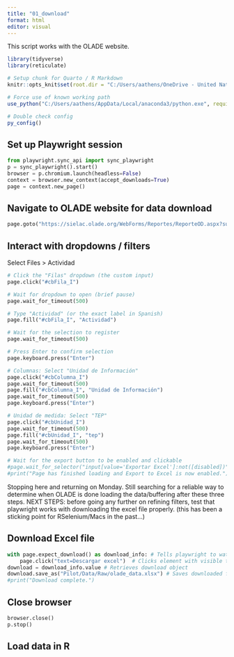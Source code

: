 ```yaml
---
title: "01_download"
format: html
editor: visual
---
```


This script works with the OLADE website.

```r
library(tidyverse)
library(reticulate)

# Setup chunk for Quarto / R Markdown
knitr::opts_knit$set(root.dir = "C:/Users/aathens/OneDrive - United Nations/Documentos/CEPALSTAT Data Process/cepalstat-data-upload")

# Force use of known working path
use_python("C:/Users/aathens/AppData/Local/anaconda3/python.exe", required = TRUE)

# Double check config
py_config()
```


## Set up Playwright session
```python
from playwright.sync_api import sync_playwright
p = sync_playwright().start()
browser = p.chromium.launch(headless=False)
context = browser.new_context(accept_downloads=True)
page = context.new_page()
```

## Navigate to OLADE website for data download
```python
page.goto("https://sielac.olade.org/WebForms/Reportes/ReporteOD.aspx?subsectorId=0&or=720&ss=2&v=1")
```

## Interact with dropdowns / filters
Select Files > Actividad
```python
# Click the "Filas" dropdown (the custom input)
page.click("#cbFila_I")

# Wait for dropdown to open (brief pause)
page.wait_for_timeout(500)

# Type "Actividad" (or the exact label in Spanish)
page.fill("#cbFila_I", "Actividad")

# Wait for the selection to register
page.wait_for_timeout(500)

# Press Enter to confirm selection
page.keyboard.press("Enter")
```

```python
# Columnas: Select "Unidad de Información"
page.click("#cbColumna_I")
page.wait_for_timeout(500)
page.fill("#cbColumna_I", "Unidad de Información")
page.wait_for_timeout(500)
page.keyboard.press("Enter")

# Unidad de medida: Select "TEP"
page.click("#cbUnidad_I")
page.wait_for_timeout(500)
page.fill("#cbUnidad_I", "tep")
page.wait_for_timeout(500)
page.keyboard.press("Enter")

# Wait for the export button to be enabled and clickable
#page.wait_for_selector("input[value='Exportar Excel']:not([disabled])", timeout=60000)
#print("Page has finished loading and Export to Excel is now enabled.")
```
Stopping here and returning on Monday. Still searching for a reliable way to determine when OLADE is done loading the data/buffering after these three steps.
NEXT STEPS: before going any further on refining filters, test that playwright works with downloading the excel file properly. (this has been a sticking point for RSelenium/Macs in the past...)

## Download Excel file

```python
with page.expect_download() as download_info: # Tells playwright to watch for a download and catch download_info when it begins
    page.click("text=Descargar excel")  # Clicks element with visible text that's exactly "Descargar excel"
download = download_info.value # Retrieves download object
download.save_as("Pilot/Data/Raw/olade_data.xlsx") # Saves downloaded file with new name
#print("Download complete.")
```

## Close browser

```python
browser.close()
p.stop()
```


## Load data in R